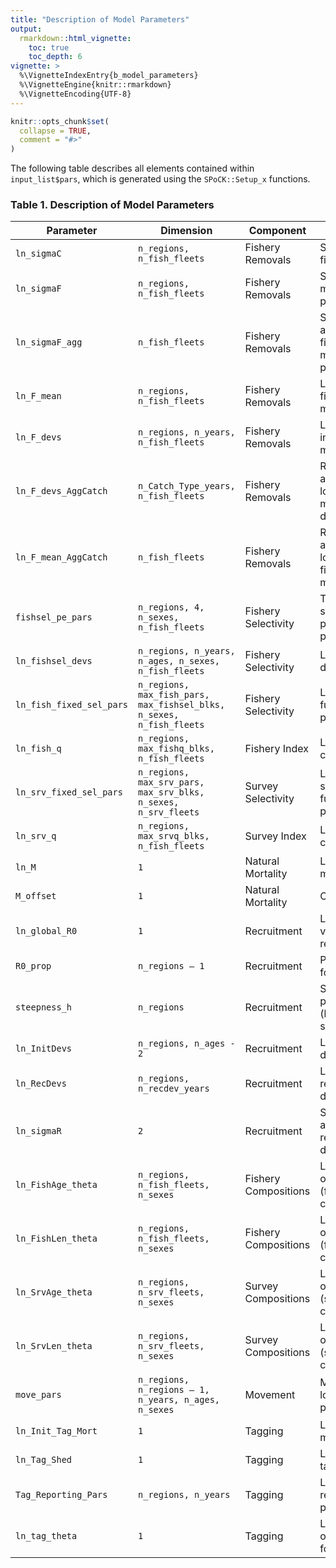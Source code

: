 ```yaml
---
title: "Description of Model Parameters"
output:
  rmarkdown::html_vignette:
    toc: true
    toc_depth: 6
vignette: >
  %\VignetteIndexEntry{b_model_parameters}
  %\VignetteEngine{knitr::rmarkdown}
  %\VignetteEncoding{UTF-8}
---
```


```r
knitr::opts_chunk$set(
  collapse = TRUE,
  comment = "#>"
)
```

The following table describes all elements contained within `input_list$pars`, which is generated using the `SPoCK::Setup_x` functions.

### Table 1. Description of Model Parameters

| Parameter               | Dimension                                            | Component             | Description                                                              |
|-------------------------|------------------------------------------------------|------------------------|-------------------------------------------------------------------------|
| `ln_sigmaC`             | `n_regions, n_fish_fleets`                           | Fishery Removals       | SD for catch fit                                                        |
| `ln_sigmaF`             | `n_regions, n_fish_fleets`                           | Fishery Removals       | SD for fishing mortality process error                                  |
| `ln_sigmaF_agg`         | `n_fish_fleets`                                      | Fishery Removals       | SD for aggregated fishing mortality process error                       |
| `ln_F_mean`             | `n_regions, n_fish_fleets`                           | Fishery Removals       | Log mean fishing mortality                                              |
| `ln_F_devs`             | `n_regions, n_years, n_fish_fleets`                  | Fishery Removals       | Log deviations in fishing mortality                                     |
| `ln_F_devs_AggCatch`    | `n_Catch_Type_years, n_fish_fleets`                  | Fishery Removals       | Region-aggregated log fishing mortality deviations                      |
| `ln_F_mean_AggCatch`    | `n_fish_fleets`                                      | Fishery Removals       | Region-aggregated log mean fishing mortality                            |
| `fishsel_pe_pars`       | `n_regions, 4, n_sexes, n_fish_fleets`               | Fishery Selectivity    | Time-varying selectivity process error parameters                       |
| `ln_fishsel_devs`       | `n_regions, n_years, n_ages, n_sexes, n_fish_fleets` | Fishery Selectivity    | Log selectivity deviations                                              |
| `ln_fish_fixed_sel_pars`| `n_regions, max_fish_pars, max_fishsel_blks, n_sexes, n_fish_fleets` | Fishery Selectivity | Log selectivity function parameters                        |
| `ln_fish_q`             | `n_regions, max_fishq_blks, n_fish_fleets`           | Fishery Index          | Log fishery catchability                                                |
| `ln_srv_fixed_sel_pars` | `n_regions, max_srv_pars, max_srv_blks, n_sexes, n_srv_fleets` | Survey Selectivity   | Log survey selectivity function parameters                      |
| `ln_srv_q`              | `n_regions, max_srvq_blks, n_fish_fleets`            | Survey Index           | Log survey catchability                                                 |
| `ln_M`                  | `1`                                                  | Natural Mortality      | Log natural mortality                                                   |
| `M_offset`              | `1`                                                  | Natural Mortality      | Offset for M                                                            |
| `ln_global_R0`          | `1`                                                  | Recruitment            | Log virgin/mean recruitment                                             |
| `R0_prop`               | `n_regions – 1`                                      | Recruitment            | Proportions for R0                                                      |
| `steepness_h`                     | `n_regions`                                          | Recruitment            | Steepness parameters (bounded logit space)                              |
| `ln_InitDevs`           | `n_regions, n_ages - 2`                              | Recruitment            | Log initial age deviations                                              |
| `ln_RecDevs`            | `n_regions, n_recdev_years`                          | Recruitment            | Log recruitment deviations                                              |
| `ln_sigmaR`             | `2`                                                  | Recruitment            | SD for initial and recruitment deviations                               |
| `ln_FishAge_theta`      | `n_regions, n_fish_fleets, n_sexes`                  | Fishery Compositions   | Log overdispersion (fishery age comp)                                   |
| `ln_FishLen_theta`      | `n_regions, n_fish_fleets, n_sexes`                  | Fishery Compositions   | Log overdispersion (fishery length comp)                                |
| `ln_SrvAge_theta`       | `n_regions, n_srv_fleets, n_sexes`                   | Survey Compositions    | Log overdispersion (survey age comp)                                    |
| `ln_SrvLen_theta`       | `n_regions, n_srv_fleets, n_sexes`                   | Survey Compositions    | Log overdispersion (survey length comp)                                 |
| `move_pars`             | `n_regions, n_regions – 1, n_years, n_ages, n_sexes` | Movement               | Movement logit parameters                                               |
| `ln_Init_Tag_Mort`      | `1`                                                  | Tagging                | Log tag mortality                                                       |
| `ln_Tag_Shed`           | `1`                                                  | Tagging                | Log chronic tag shedding                                                |
| `Tag_Reporting_Pars`    | `n_regions, n_years`                                 | Tagging                | Logit tag reporting rate parameters                                     |
| `ln_tag_theta`          | `1`                                                  | Tagging                | Log overdispersion for tagging                                          |
